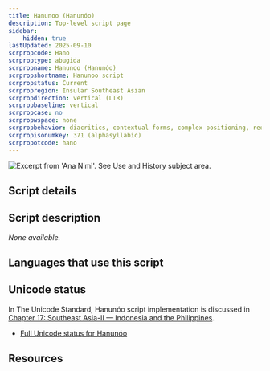```yaml
---
title: Hanunoo (Hanunóo)
description: Top-level script page
sidebar:
    hidden: true
lastUpdated: 2025-09-10
scrpropcode: Hano
scrproptype: abugida
scrpropname: Hanunoo (Hanunóo)
scrpropshortname: Hanunoo script
scrpropstatus: Current
scrpropregion: Insular Southeast Asian
scrpropdirection: vertical (LTR)
scrpropbaseline: vertical
scrpropcase: no
scrpropwspace: none
scrpropbehavior: diacritics, contextual forms, complex positioning, required ligatures
scrpropisonumkey: 371 (alphasyllabic)
scrpropotcode: hano
---
```



![](../images/hano-sample.png "Excerpt from 'Ana Nimi'. See Use and History subject area.")

## Script details

<ScriptDetails />

## Script description

_None available._

## Languages that use this script

<WsList script='Hano' wsMax='5' />

## Unicode status

In The Unicode Standard, Hanunóo script implementation is discussed in [Chapter 17: Southeast Asia-II — Indonesia and the Philippines](https://www.unicode.org/versions/latest/core-spec/chapter-17/#G26437).

- [Full Unicode status for Hanunóo](/scrlang/unicode/hano-unicode)



## Resources

<ScriptResources detailSummary='seemore' />

